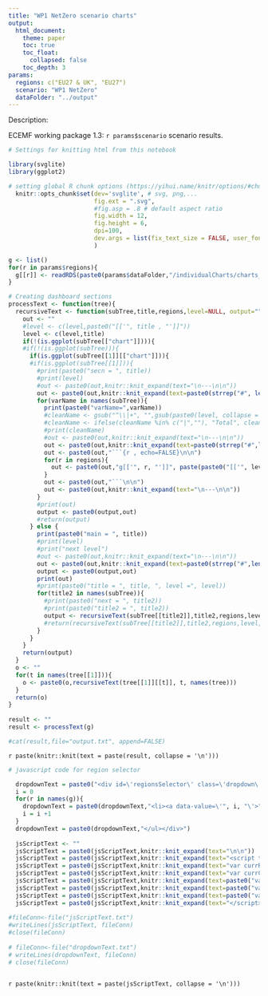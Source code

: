 ```yaml
---
title: "WP1 NetZero scenario charts"
output:
  html_document:
    theme: paper
    toc: true
    toc_float:
      collapsed: false
    toc_depth: 3
params:
  regions: c("EU27 & UK", "EU27")
  scenario: "WP1 NetZero"
  dataFolder: "../output"
---
```



<style>
  .main-container {
    max-width: 95% !important;
  }
  .toc-content {
    padding-left: 0px !important;
  }
  .svg-container {
    margin: auto !important;
  }
  img {
    max-width: 100% !important;
    <!-- display: block !important; -->
    margin-left: auto !important;
    margin-right: auto !important;
  }
  .hideChart {
    display: none;
  }
</style>


Description:

ECEMF working package 1.3: `r params$scenario` scenario results.


```r
# Settings for knitting html from this notebook

library(svglite)
library(ggplot2)

# setting global R chunk options (https://yihui.name/knitr/options/#chunk_options)
  knitr::opts_chunk$set(dev='svglite', # svg, png,...
                        fig.ext = ".svg",
                        #fig.asp = .8 # default aspect ratio
                        fig.width = 12,
                        fig.height = 6,
                        dpi=100,
						dev.args = list(fix_text_size = FALSE, user_fonts = list(sans = list(plain = "../font/static/OpenSans-Regular.ttf",italic = "../font/static/OpenSans-Italic.ttf")))
                        )

```



```r

g <- list()
for(r in params$regions){
  g[[r]] <- readRDS(paste0(params$dataFolder,"/individualCharts/charts_", r, ".rds"))
}

```



```r

# Creating dashboard sections
processText <- function(tree){
  recursiveText <- function(subTree,title,regions,level=NULL, output=""){
    out <- ""
    #level <- c(level,paste0("[['", title , "']]"))
    level <- c(level,title)
    if(!(is.ggplot(subTree[["chart"]]))){
    #if(!(is.ggplot(subTree))){
      if(is.ggplot(subTree[[1]][["chart"]])){
      #if(is.ggplot(subTree[[1]])){
        #print(paste0("secn = ", title))
        #print(level)
        #out <- paste0(out,knitr::knit_expand(text="\n---\n\n"))
        out <- paste0(out,knitr::knit_expand(text=paste0(strrep("#", length(level)), " ", title, " {.tabset}\n\n")))
        for(varName in names(subTree)){
          print(paste0("varName=",varName))
          #cleanName <- gsub("^\\|+", "",gsub(paste0(level, collapse = "|"), "", var))
          #cleanName <- ifelse(cleanName %in% c("|",""), "Total", cleanName)
          #print(cleanName)
          #out <- paste0(out,knitr::knit_expand(text="\n---\n\n"))
          out <- paste0(out,knitr::knit_expand(text=paste0(strrep("#",length(level) + 1), " ", varName, "\n\n")))
          out <- paste0(out,"```{r , echo=FALSE}\n\n")
          for(r in regions){
            out <- paste0(out,"g[['", r, "']]", paste(paste0("[['", level, "']]"), collapse = "") ,"[['", varName, "']][['chart']]\n\n")
          }
          out <- paste0(out,"```\n\n")
          out <- paste0(out,knitr::knit_expand(text="\n---\n\n"))
        }
        #print(out)
        output <- paste0(output,out)
        #return(output)
      } else {
        print(paste0("main = ", title))
        #print(level)
        #print("next level")
        #out <- paste0(out,knitr::knit_expand(text="\n---\n\n"))
        out <- paste0(out,knitr::knit_expand(text=paste0(strrep("#",length(level)), " ", title, " \n\n")))
        output <- paste0(output,out)
        print(out)
        #print(paste0("title = ", title, ", level =", level))
        for(title2 in names(subTree)){
          #print(paste0("next = ", title2))
          #print(paste0("title2 = ", title2))
          output <- recursiveText(subTree[[title2]],title2,regions,level,output)
          #return(recursiveText(subTree[[title2]],title2,regions,level,paste0(output,out)))
        }
      }
    }
    return(output)
  }
  o <- ""
  for(t in names(tree[[1]])){
    o <- paste0(o,recursiveText(tree[[1]][[t]], t, names(tree)))
  }
  return(o)
}
   
result <- ""
result <- processText(g)

#cat(result,file="output.txt", append=FALSE)

```
  
  
`r paste(knitr::knit(text = paste(result, collapse = '\n')))`


```r

# javascript code for region selector

  dropdownText = paste0("<div id=\'regionsSelector\' class=\'dropdown\' style=\'position: fixed; right: 10px; top: 10px;\'><button class=\'btn btn-default btn-sm dropdown-toggle\' type=\'button\' id=\'dropdownMenu1\' data-toggle=\'dropdown\' aria-haspopup=\'true\' aria-expanded=\'false\'>", names(g)[1], "<span class=\'caret\'></span></button><ul class=\'dropdown-menu dropdown-menu-right\' aria-labelledby=\'dropdownMenu1\'>")
  i = 0
  for(r in names(g)){
    dropdownText = paste0(dropdownText,"<li><a data-value=\'", i, "\'>", r, "</a></li>")
    i = i +1
  }
  dropdownText = paste0(dropdownText,"</ul></div>")
  
  jsScriptText <- ""
  jsScriptText = paste0(jsScriptText,knitr::knit_expand(text="\n\n"))
  jsScriptText = paste0(jsScriptText,knitr::knit_expand(text="<script type='text/javascript'>\n"))
  jsScriptText = paste0(jsScriptText,knitr::knit_expand(text="var currRegion = 0;\n"))
  jsScriptText = paste0(jsScriptText,knitr::knit_expand(text="var currChart = 0;\n"))
  jsScriptText = paste0(jsScriptText,knitr::knit_expand(text=paste0("var regionsNumber = ", length(names(g)), ";\n")))
  jsScriptText = paste0(jsScriptText,knitr::knit_expand(text=paste0("var regions = [", toString(dQuote(names(g))),"] ;\n")))
  jsScriptText = paste0(jsScriptText,knitr::knit_expand(text=paste0("var dropdownText =", '"',  dropdownText, '"', ";\n")))
  jsScriptText = paste0(jsScriptText,knitr::knit_expand(text="</script>"))
 
#fileConn<-file("jsScriptText.txt")
#writeLines(jsScriptText, fileConn)
#close(fileConn)  
  
# fileConn<-file("dropdownText.txt")
# writeLines(dropdownText, fileConn)
# close(fileConn)
  
```

`r paste(knitr::knit(text = paste(jsScriptText, collapse = '\n')))`

<!-- creating the region selector -->
<script type="text/javascript">
  
$(window).on( "load", function() {

  $(".tab-content > .section").each(function(){
    $charts = $(this).find("img");
    $charts.addClass("hideChart");
    totalCharts = $charts.length/regionsNumber;
    for (i = 0; i < $charts.length; i++){
        $charts.eq(i).addClass("region_" + Math.floor(i/totalCharts));
        $charts.eq(i).addClass("chartType_" + i%totalCharts);
    }
    $(this).find(".chartType_" + currChart + ".region_" + currRegion).removeClass("hideChart");
  })

  $("#header").append(dropdownText);

  $("#regionsSelector a").click(function() {
    prevRegion = currRegion;
    currRegion = $(this).data("value");
    console.log(prevRegion + " -> " + currRegion);
    $(".tab-content > .section").each(function(){
      $(this).find(".chartType_" + currChart + ".region_" + prevRegion).addClass("hideChart");
      $(this).find(".chartType_" + currChart + ".region_" + currRegion).removeClass("hideChart");
    })
    $("#dropdownMenu1").text($('#regionsSelector a[data-value="' + currRegion  + '"]').text());
    $("#dropdownMenu1").append("<span class=\'caret\'></span>");
  })

});

</script>


